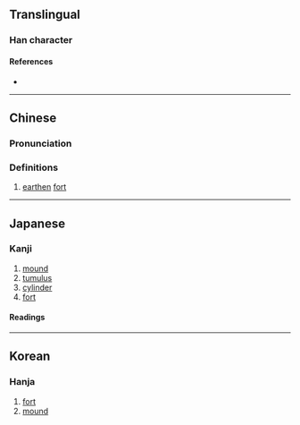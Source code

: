 {{character info}}
==Translingual==

===Han character===
{{Han char|rn=32|rad=土|as=14|sn=17|four=44141|canj=GGNI|ids=⿰土壽}}

====References====
* {{Han ref|kx=0241.110|dkj=05558|dj=0481.010|hdz=10494.130|uh=58D4|ud=22740|bh=ECCB|bd=60619}}

----

==Chinese==
{{zh-forms|t=壔|s=𭎜}}

===Pronunciation===
{{zh-pron
|m=dǎo
|m-s=
|dg=
|c=dou2
|c-t=
|g=
|h=pfs=
|j=
|mb=
|md=
|mn=
|mn-t=
|w=
|x=
|mc=y
|oc=y
|cat=n
}}

===Definitions===
{{zh-hanzi}}

# {{lb|zh|archaic}} [[earthen]] [[fort]]

----

==Japanese==
{{ja-kanji forms|𭎜|壔}}

===Kanji===
{{ja-kanji|grade=|rs=土14|shin=𭎜}}

# [[mound]]
# [[tumulus]]
# [[cylinder]]
# [[fort]]

====Readings====
{{ja-readings
|goon=とう<たう
|kanon=とう<たう
|kun=とりで-, つか-, おか-<をか-, つつ-み
}}

----

==Korean==

===Hanja===
{{ko-hanja|hangeul=도|rv=do|mr=to}}

# [[fort]]
# [[mound]]
